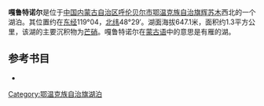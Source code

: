 '''嘎鲁特诺尔'''是位于[[中国|中国]][[内蒙古自治区|内蒙古自治区]][[呼伦贝尔市|呼伦贝尔市]][[鄂温克族自治旗|鄂温克族自治旗]][[辉苏木|辉苏木]]西北的一个湖泊。其位置约在[[东经|东经]]119°04，[[北纬|北纬]]48°29′。湖面海拔647.1米，面积约1.3平方公里，该湖的主要沉积物为[[芒硝|芒硝]]。嘎鲁特诺尔在[[蒙古语|蒙古语]]中的意思是有雁的湖。
== 参考书目 ==
*{{cite book|author=牧寒 |title=《内蒙古湖泊》 |year=2003 |publisher=内蒙古人民出版社 |isbn=9787204039883  }}
{{模板:呼伦贝尔市湖泊}}
{{内蒙古小作品}}

[[Category:鄂温克族自治旗湖泊|Category:鄂温克族自治旗湖泊]]